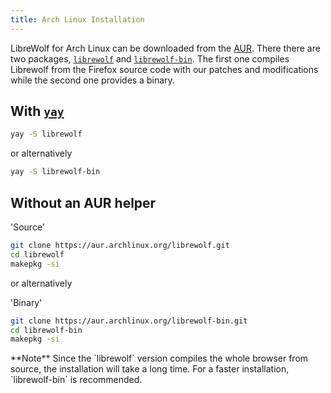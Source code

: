 ```yaml
---
title: Arch Linux Installation
---
```



<InstallationHeader />

LibreWolf for Arch Linux can be downloaded from the
[AUR](https://wiki.archlinux.org/title/Arch_User_Repository). There there are
two packages, [`librewolf`](https://aur.archlinux.org/packages/librewolf) and
[`librewolf-bin`](https://aur.archlinux.org/packages/librewolf-bin). The first
one compiles Librewolf from the Firefox source code with our patches and
modifications while the second one provides a binary.

## With [`yay`](https://aur.archlinux.org/packages/yay/)

```bash
yay -S librewolf
```

or alternatively

```bash
yay -S librewolf-bin
```

## Without an AUR helper

'Source'

```bash
git clone https://aur.archlinux.org/librewolf.git
cd librewolf
makepkg -si
```

or alternatively

'Binary'

```bash
git clone https://aur.archlinux.org/librewolf-bin.git
cd librewolf-bin
makepkg -si
```

<Callout emoji="">
  **Note** Since the `librewolf` version compiles the whole browser from source,
  the installation will take a long time. For a faster installation,
  `librewolf-bin` is recommended.
</Callout>
